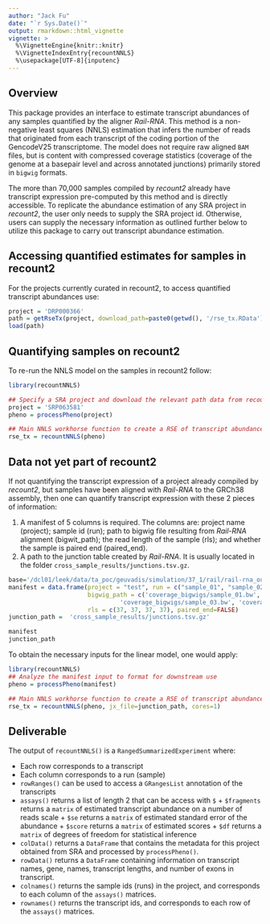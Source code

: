 ```yaml
---
author: "Jack Fu"
date: "`r Sys.Date()`"
output: rmarkdown::html_vignette
vignette: >
  %\VignetteEngine{knitr::knitr}
  %\VignetteIndexEntry{recountNNLS}
  %\usepackage[UTF-8]{inputenc}
---
```



## Overview

This package provides an interface to estimate transcript abundances of any samples quantified by the aligner *Rail-RNA*. This method is a non-negative least squares (NNLS) estimation that infers the number of reads that originated from each transcript of the coding portion of the GencodeV25 transcriptome. The model does not require raw aligned `BAM` files, but is content with compressed coverage statistics (coverage of the genome at a basepair level and across annotated junctions) primarily stored in `bigwig` formats.

The more than 70,000 samples compiled by *recount2* already have transcript expression pre-computed by this method and is directly accessible. To replicate the abundance estimation of any SRA project in *recount2*, the user only needs to supply the SRA project id. Otherwise, users can supply the necessary information as outlined further below to utilize this package to carry out transcript abundance estimation.

## Accessing quantified estimates for samples in recount2

For the projects currently curated in recount2, to access quantified transcript abundances use:

```r
project = 'DRP000366'
path = getRseTx(project, download_path=paste0(getwd(), '/rse_tx.RData'))
load(path)
```

## Quantifying samples on recount2

To re-run the NNLS model on the samples in recount2 follow:

```r
library(recountNNLS)

## Specify a SRA project and download the relevant path data from recount2
project = 'SRP063581'
pheno = processPheno(project)

## Main NNLS workhorse function to create a RSE of transcript abundance
rse_tx = recountNNLS(pheno)

```
## Data not yet part of recount2

If not quantifying the transcript expression of a project already compiled by *recount2*, but samples have been aligned with *Rail-RNA* to the GRCh38 assembly, then one can quantify transcript expression with these 2 pieces of information:

1. A manifest of 5 columns is required. The columns are: project name (project); sample id (run); path to bigwig file resulting from *Rail-RNA* alignment (bigwit_path); the read length of the sample (rls); and whether the sample is paired end (paired_end).
2. A path to the junction table created by *Rail-RNA*. It is usually located in the folder `cross_sample_results/junctions.tsv.gz`.


```r
base='/dcl01/leek/data/ta_poc/geuvadis/simulation/37_1/rail/rail-rna_out/'
manifest = data.frame(project = "test", run = c("sample_01", "sample_02", "sample_03", "sample_04"), 
                      bigwig_path = c('coverage_bigwigs/sample_01.bw', 'coverage_bigwigs/sample_02.bw', 
                               'coverage_bigwigs/sample_03.bw', 'coverage_bigwigs/sample_04.bw'),
                      rls = c(37, 37, 37, 37), paired_end=FALSE)
junction_path =  'cross_sample_results/junctions.tsv.gz'
```
```r
manifest
junction_path
```

To obtain the necessary inputs for the linear model, one would apply:
```r
library(recountNNLS)
## Analyze the manifest input to format for downstream use
pheno = processPheno(manifest)

## Main NNLS workhorse function to create a RSE of transcript abundance
rse_tx = recountNNLS(pheno, jx_file=junction_path, cores=1)
```

## Deliverable

The output of `recountNNLS()` is a `RangedSummarizedExperiment` where:

* Each row corresponds to a transcript
* Each column corresponds to a run (sample)
* `rowRanges()` can be used to access a `GRangesList` annotation of the transcripts
* `assays()` returns a list of length 2 that can be access with `$`
      + `$fragments` returns a `matrix` of estimated transcript abundance on a number of reads scale
      + `$se` returns a `matrix` of estimated standard error of the abundance
      + `$score` returns a `matrix` of estimated scores
      + `$df` returns a `matrix` of degrees of freedom for statistical inference
* `colData()` returns a `DataFrame` that contains the metadata for this project obtained from SRA and processed by `processPheno()`.
* `rowData()` returns a `DataFrame` containing information on transcript names, gene, names, transcript lengths, and number of exons in transcript.
* `colnames()` returns the sample ids (runs) in the project, and corresponds to each column of the `assays()` matrices.
* `rownames()` returns the transcript ids, and corresponds to each row of the `assays()` matrices.



